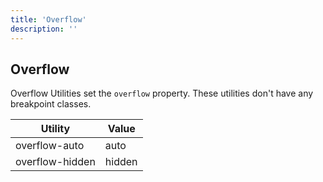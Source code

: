 ```yaml
---
title: 'Overflow'
description: ''
---
```


## Overflow

Overflow Utilities set the `overflow` property. These utilities don't have any breakpoint classes.

<div className="sheet-example">
  <div className="table-responsive">
    <table className="table table-autofit table-nowrap">
      <thead>
        <tr>
          <th>Utility</th>
          <th>Value</th>
        </tr>
      </thead>
      <tbody>
        <tr>
          <td>overflow-auto</td>
          <td>auto</td>
        </tr>
        <tr>
          <td>overflow-hidden</td>
          <td>hidden</td>
        </tr>
      </tbody>
    </table>
  </div>
</div>
